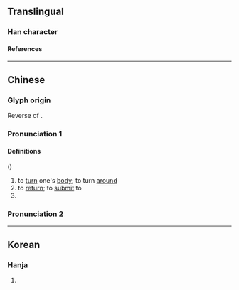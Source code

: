 {{character info}}
==Translingual==

===Han character===
{{Han char|rn=4|rad=丿|as=05|sn=6|four=|canj=HSMS}}

====References====
{{Han ref|kx=0083.011|hdz=10038.080|uh=3406}}

----

==Chinese==
{{zh-forms}}

===Glyph origin===
Reverse of {{zh-l|*身}}.

===Pronunciation 1===
{{zh-pron
|m=yǐn
|c=zaan2
|mc=2
|oc=
|ma=
|cat=v
}}

====Definitions====
{{zh-hanzi}} ({{zh-hg}})

# to [[turn]] one's [[body]]; to turn [[around]]
# to [[return]]; to [[submit]] to
# {{zh-alt-form|隱}}

===Pronunciation 2===
{{zh-see|依|hv}}

----

==Korean==

===Hanja===
{{ko-hanja|hangeul=은|rv=eun|mr=ŭn|y=un|eumhun=돌아오다|ehrv=dolaoda|ehmr=tolaoda|ehy=tolaota}}

# {{rfdef|ko|sort=丿05}}
